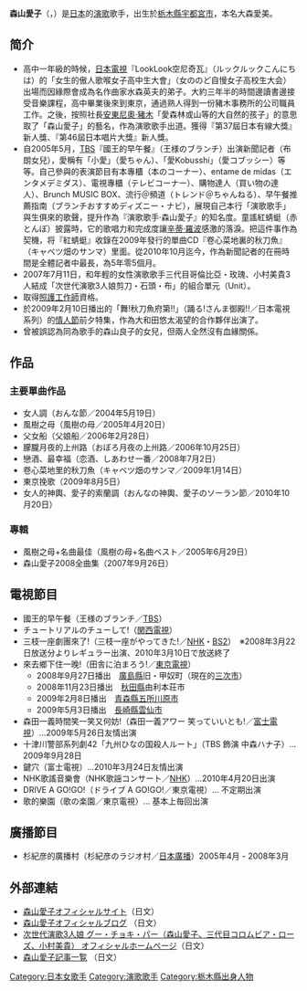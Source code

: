 {{blpunsourced|time=2019-09-26}}
{{藝人
|姓名 = 森山愛子
|類型 = 女歌手
|圖片 = 
|圖片簡介 = 
|原名 = 大森愛美
|英文名 = Aiko Moriyama
|暱稱 = 愛ちゃん　愛コブッシー
|出生日期 = {{birth date and age|1985|1|27}}
|出生地點 = {{JPN}}[[栃木縣|栃木縣]][[宇都宮市|宇都宮市]]
|音樂類型 = [[演歌|演歌]]
|職業 = [[歌手|歌手]]、[[新聞記者|新聞記者]]
|唱片公司 = [[EMI音樂日本|EMI音樂日本]]
|经纪公司 = t&k music（ティアンドケイ・ミュージック）
|網站 = [http://www.tk-music.jp/moriyama/ 森山愛子オフィシャルサイト]
}}
{{japanese|japanese=森山愛子|kana=もりやま あいこ|romaji=moriyama aiko}}
'''森山愛子'''（{{lang-ja|もりやま あいこ}}，{{bd|1985年|1月27日|||Moriyama Aiko}}）是[[日本|日本]]的[[演歌|演歌]]歌手，出生於[[栃木縣|栃木縣]][[宇都宮市|宇都宮市]]，本名大森愛美。

== 简介 ==
*高中一年級的時候，[[日本電視台|日本電視]]『LookLook空尼奇瓦』（ルックルックこんにちは）的「女生的傲人歌喉女子高中生大會」（女ののど自慢女子高校生大会）出場而因緣際會成為名作曲家水森英夫的弟子。大約三年半的時間邊讀書邊接受音樂課程，高中畢業後來到東京，通過熟人得到一份豬木事務所的公司職員工作。之後，按照社長[[安東尼奧·豬木|安東尼奧·豬木]]「愛森林或山等的大自然的孩子」的意思取了「森山愛子」的藝名，作為演歌歌手出道。獲得『第37屆日本有線大獎』新人獎、『第46屆日本唱片大獎』新人獎。
*自2005年5月，[[TBS電視|TBS]]『國王的早午餐』（王様のブランチ）出演新聞記者（布朗女兒），愛稱有「小愛」（愛ちゃん）、「愛Kobusshi」（愛コブッシー）等等。自己參與的表演節目有本專櫃（本のコーナー）、entame de midas（エンタメデミダス）、電視專櫃（テレビコーナー）、購物達人（買い物の達人）、Brunch MUSIC BOX、流行＠頻道（トレンド＠ちゃんねる）、早午餐推薦指南（ブランチおすすめディズニー・ナビ），展現自己本行「演歌歌手」與生俱來的歌聲，提升作為『演歌歌手·森山愛子』的知名度。童謠紅蜻蜓（赤とんぼ）披露時，它的歌唱力和完成度讓[[辛蒂·羅波|辛蒂·羅波]]感激的落淚。把這件事作為契機，将『紅蜻蜓』收錄在2009年發行的單曲CD『卷心菜地裏的秋刀魚』（キャベツ畑のサンマ）里面。從2010年10月迄今，作為新聞記者的在冊時間是全體記者中最長，為5年零5個月。
*2007年7月11日，和年輕的女性演歌歌手三代目哥倫比亞・玫瑰、小村美貴3人結成「次世代演歌3人娘剪刀・石頭・布」的組合單元（Unit）。
*取得[[個人助理|照護工作師]]資格。
*於2009年2月10日播出的「舞!秋刀魚府第!!」（踊る!さんま御殿!!／日本電視系列）的[[情人節|情人節]]前夕特集，作為大和田悠太渴望的合作夥伴出演了。
*曾被誤認為同為歌手的森山良子的女兒，但兩人全然沒有血緣關係。

== 作品 ==
=== 主要單曲作品 ===
*女人調（おんな節／2004年5月19日）
*風樹之母（風樹の母／2005年4月20日）
*父女船（父娘船／2006年2月28日）
*朦朧月夜的上州路（おぼろ月夜の上州路／2006年10月25日）
*戀酒、最幸福（恋酒、しあわせ一番／2008年7月2日）
*卷心菜地里的秋刀魚（キャベツ畑のサンマ／2009年1月14日）
*東京挽歌（2009年8月5日）
*女人的神輿、愛子的索蘭調（おんなの神輿、愛子のソーラン節／2010年10月20日）

=== 專輯 ===
*風樹之母+名曲最佳（風樹の母+名曲ベスト／2005年6月29日）
*森山愛子2008全曲集（2007年9月26日）

== 電視節目 ==
*國王的早午餐（王様のブランチ／[[TBS電視|TBS]]）
*チュートリアルのチューして!（[[関西電視台|関西電視]]）
*三枝一座劇團來了!（三枝一座がやってきた!／[[日本放送協会|NHK]]・[[NHK衛星第2頻道|BS2]]）　※2008年3月22日放送分よりレギュラー出演、2010年3月10日で放送終了
*來去鄉下住一晚!（田舎に泊まろう!／[[東京電視台|東京電視]]）
**2008年9月27日播出　[[廣島縣|廣島縣]]旧・甲奴町（現在的[[三次市|三次市]]）
**2008年11月23日播出　[[秋田縣|秋田縣]]由利本荘市
**2009年2月8日播出　[[青森縣|青森縣]][[五所川原市|五所川原市]]
**2009年5月3日播出　[[長崎縣|長崎縣]][[雲仙市|雲仙市]]
*森田一義時間笑一笑又何妨!（森田一義アワー 笑っていいとも!／[[富士電視台|富士電視]]）…2009年5月26日友情出演
*十津川警部系列劇42「九州ひなの国殺人ルート」（TBS 飾演 中森ハナ子）…2009年9月28日
*鍵穴（富士電視）…2010年3月24日友情出演
*NHK歌謠音樂會（NHK歌謡コンサート／[[日本放送協会|NHK]]）…2010年4月20日出演
*DRIVE A GO!GO!（ドライブ A GO!GO!／東京電視）… 不定期出演
*歌的樂園（歌の楽園／東京電視）… 基本上毎回出演

== 廣播節目 ==
*杉紀彦的廣播村（杉紀彦のラジオ村／[[日本广播电台|日本廣播]]）2005年4月 - 2008年3月

== 外部連結 ==
*[https://web.archive.org/web/20101202001408/http://www.tk-music.jp/moriyama/ 森山愛子オフィシャルサイト]（日文）
*[http://ameblo.jp/moriyama-aiko/ 森山愛子オフィシャルブログ] {{Wayback|url=http://ameblo.jp/moriyama-aiko/ |date=20110104220827 }}（日文）
*[http://www.columbia.co.jp/3musume/ 次世代演歌3人娘 グー・チョキ・パー（森山愛子、三代目コロムビア・ローズ、小村美貴） オフィシャルホームページ]（日文）
*[http://d.hatena.ne.jp/B-SPACE/archive?word=%2a%5b%bf%b9%bb%b3%b0%a6%bb%d2%5d 森山愛子記事一覧] {{Wayback|url=http://d.hatena.ne.jp/B-SPACE/archive?word=%2a%5b%bf%b9%bb%b3%b0%a6%bb%d2%5d |date=20160422020958 }}（日文）

{{normdaten}}
{{DEFAULTSORT:Moriyama Aiko}}
[[Category:日本女歌手|Category:日本女歌手]]
[[Category:演歌歌手|Category:演歌歌手]]
[[Category:栃木縣出身人物|Category:栃木縣出身人物]]